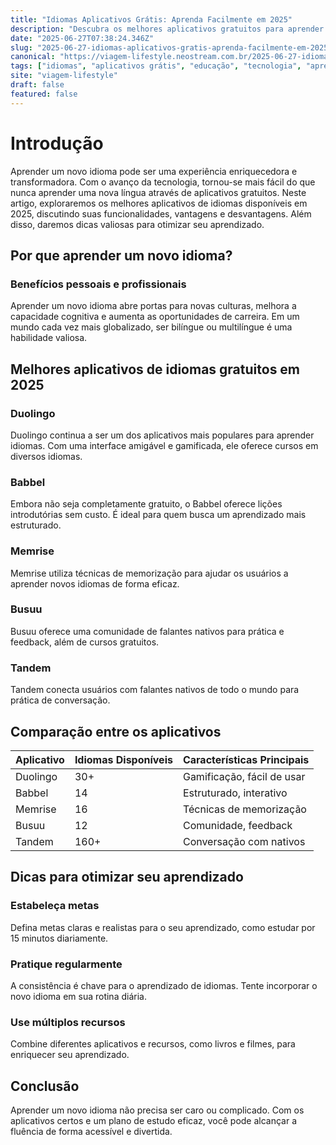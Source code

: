 ```yaml
---
title: "Idiomas Aplicativos Grátis: Aprenda Facilmente em 2025"
description: "Descubra os melhores aplicativos gratuitos para aprender idiomas em 2025, com dicas e comparações para otimizar seu estudo."
date: "2025-06-27T07:38:24.346Z"
slug: "2025-06-27-idiomas-aplicativos-gratis-aprenda-facilmente-em-2025"
canonical: "https://viagem-lifestyle.neostream.com.br/2025-06-27-idiomas-aplicativos-gratis-aprenda-facilmente-em-2025"
tags: ["idiomas", "aplicativos grátis", "educação", "tecnologia", "aprendizado"]
site: "viagem-lifestyle"
draft: false
featured: false
---
```


# Introdução
Aprender um novo idioma pode ser uma experiência enriquecedora e transformadora. Com o avanço da tecnologia, tornou-se mais fácil do que nunca aprender uma nova língua através de aplicativos gratuitos. Neste artigo, exploraremos os melhores aplicativos de idiomas disponíveis em 2025, discutindo suas funcionalidades, vantagens e desvantagens. Além disso, daremos dicas valiosas para otimizar seu aprendizado.

## Por que aprender um novo idioma?
### Benefícios pessoais e profissionais
Aprender um novo idioma abre portas para novas culturas, melhora a capacidade cognitiva e aumenta as oportunidades de carreira. Em um mundo cada vez mais globalizado, ser bilíngue ou multilíngue é uma habilidade valiosa.

## Melhores aplicativos de idiomas gratuitos em 2025
### Duolingo
Duolingo continua a ser um dos aplicativos mais populares para aprender idiomas. Com uma interface amigável e gamificada, ele oferece cursos em diversos idiomas.

### Babbel
Embora não seja completamente gratuito, o Babbel oferece lições introdutórias sem custo. É ideal para quem busca um aprendizado mais estruturado.

### Memrise
Memrise utiliza técnicas de memorização para ajudar os usuários a aprender novos idiomas de forma eficaz.

### Busuu
Busuu oferece uma comunidade de falantes nativos para prática e feedback, além de cursos gratuitos.

### Tandem
Tandem conecta usuários com falantes nativos de todo o mundo para prática de conversação.

## Comparação entre os aplicativos
| Aplicativo | Idiomas Disponíveis | Características Principais |
|------------|---------------------|----------------------------|
| Duolingo   | 30+                 | Gamificação, fácil de usar |
| Babbel     | 14                  | Estruturado, interativo    |
| Memrise    | 16                  | Técnicas de memorização    |
| Busuu      | 12                  | Comunidade, feedback       |
| Tandem     | 160+                | Conversação com nativos    |

## Dicas para otimizar seu aprendizado
### Estabeleça metas
Defina metas claras e realistas para o seu aprendizado, como estudar por 15 minutos diariamente.

### Pratique regularmente
A consistência é chave para o aprendizado de idiomas. Tente incorporar o novo idioma em sua rotina diária.

### Use múltiplos recursos
Combine diferentes aplicativos e recursos, como livros e filmes, para enriquecer seu aprendizado.

## Conclusão
Aprender um novo idioma não precisa ser caro ou complicado. Com os aplicativos certos e um plano de estudo eficaz, você pode alcançar a fluência de forma acessível e divertida.